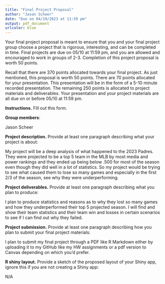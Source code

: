 ```yaml
---
title: "Final Project Proposal"
author: "Jason Scheer"
date: "Due on 04/19/2023 at 11:59 pm"
output: pdf_document
urlcolor: blue
---
```



Your final project proposal is meant to ensure that you and your final project group choose a project that is rigorous, interesting, and can be completed in time. Final projects are due on 05/10 at 11:59 pm, and you are allowed and encouraged to work in groups of 2-3. Completion of this project proposal is worth 50 points. 

Recall that there are 370 points allocated towards your final project. As just mentioned, this proposal is worth 50 points. There are 70 points allocated for your presentation. This presentation will be in the form of a 5-10 minute recorded presentation. The remaining 250 points is allocated to project materials and deliverables. Your presentation and your project materials are all due on or before 05/10 at 11:59 pm.



**Instructions.** Fill out this form.


**Group members**: 
  
Jason Scheer


**Project description.** Provide at least one paragraph describing what your project is about: 
  

My project will be a deep analysis of what happened to the 2023 Padres. They were projected to be a top 5 team in the MLB by most media and power rankings and they ended up being below .500 for most of the season even though they did well in a lot of statistics. So my project would be trying to see what caused them to lose so many games and especially in the first 2/3 of the season, see why they were underperforming.


**Project deliverables.** Provide at least one paragraph describing what you plan to produce: 
  


I plan to produce statistics and reasons as to why they lost so many games and how they underperformed their top 5 projected season. I will find and show their team statistics and their team win and losses in certain scenarios to see if I can find out why they failed.




**Project submission.** Provide at least one paragraph describing how you plan to submit your final project materials: 
  
 

I plan to submit my final project through a PDF like R Markdown either by uploading it to my GitHub like my HW assignments or a pdf version to Canvas depending on which you’d prefer.



**R shiny layout.** Provide a sketch of the proposed layout of your Shiny app, ignore this if you are not creating a Shiny app:



N/A
